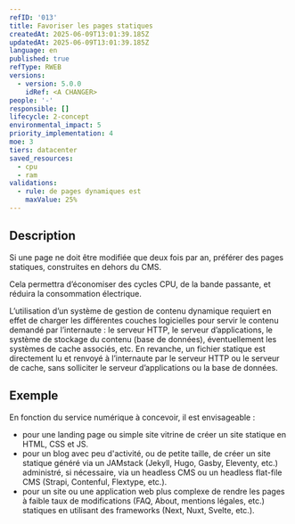 ```yaml
---
refID: '013'
title: Favoriser les pages statiques
createdAt: 2025-06-09T13:01:39.185Z
updatedAt: 2025-06-09T13:01:39.185Z
language: en
published: true
refType: RWEB
versions:
  - version: 5.0.0
    idRef: <A CHANGER>
people: '-'
responsible: []
lifecycle: 2-concept
environmental_impact: 5
priority_implementation: 4
moe: 3
tiers: datacenter
saved_resources:
  - cpu
  - ram
validations:
  - rule: de pages dynamiques est
    maxValue: 25%
---
```


## Description

Si une page ne doit être modifiée que deux fois par an, préférer des pages statiques, construites en dehors du CMS. 

Cela permettra d’économiser des cycles CPU, de la bande passante, et réduira la consommation électrique.

L’utilisation d’un système de gestion de contenu dynamique requiert en effet de charger les différentes couches logicielles pour servir le contenu demandé par l’internaute : le serveur HTTP, le serveur d’applications, le système de stockage du contenu (base de données), éventuellement les systèmes de cache associés, etc. En revanche, un fichier statique est directement lu et renvoyé à l’internaute par le serveur HTTP ou le serveur de cache, sans solliciter le serveur d’applications ou la base de données.

## Exemple

En fonction du service numérique à concevoir, il est envisageable :

* pour une landing page ou simple site vitrine de créer un site statique en HTML, CSS et JS.
* pour un blog avec peu d'activité, ou de petite taille, de créer un site statique généré via un JAMstack (Jekyll, Hugo, Gasby, Eleventy, etc.) administré, si nécessaire, via un headless CMS ou un headless flat-file CMS (Strapi, Contenful, Flextype, etc.).
* pour un site ou une application web plus complexe de rendre les pages à faible taux de modifications (FAQ, About, mentions légales, etc.) statiques en utilisant des frameworks (Next, Nuxt, Svelte, etc.).
